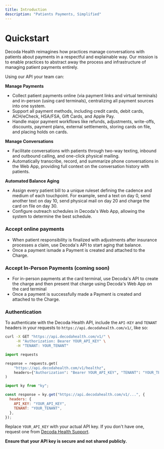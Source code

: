 ```yaml
---
title: Introduction
description: "Patients Payments, Simplified"
---
```


# Quickstart

Decoda Health reimagines how practices manage conversations with patients about payments in a respectful and explainable way. Our mission is to enable practices to abstract away the process and infrastructure of managing patient payments entirely.

Using our API your team can:

**Manage Payments**

- Collect patient payments online (via payment links and virtual terminals) and in-person (using card terminals), centralizing all payment sources into one system.
- Support all payment methods, including credit cards, debit cards, ACH/eCheck, HSA/FSA, Gift Cards, and Apple Pay.
- Handle major payment workflows like refunds, adjustments, write-offs, discounts, payment plans, external settlements, storing cards on file, and placing holds on cards.

**Manage Conversations**

- Facilitate conversations with patients through two-way texting, inbound and outbound calling, and one-click physical mailing.
- Automatically transcribe, record, and summarize phone conversations in the Web App, providing full context on the conversation history with patients.

**Automated Balance Aging**

- Assign every patient bill to a unique ruleset defining the cadence and medium of each touchpoint. For example, send a text on day 0, send another text on day 10, send physical mail on day 20 and charge the card on file on day 30.
- Configure outreach schedules in Decoda's Web App, allowing the system to determine the best schedule.

### Accept online payments

- When patient responsibility is finalized with adjustments after insurance processes a claim, use Decoda's API to start aging that balance.
- Once a payment ismade a Payment is created and attached to the Charge.

### **Accept In-Person Payments (coming soon)**

- For in-person payments at the card terminal, use Decoda's API to create the charge and then present that charge using Decoda's Web App on the card terminal
- Once a payment is successfully made a Payment is created and attached to the Charge.

### Authentication

To authenticate with the Decoda Health API, include the `API-KEY` and `TENANT` headers in your requests to `https://api.decodahealth.com/v1/`, like so:

<CodeGroup>

```bash auth.sh
curl -X GET "https://api.decodahealth.com/v1/" \
     -H "Authorization: Bearer YOUR_API_KEY" \
     -H "TENANT: YOUR_TENANT"
```

```python auth.py
import requests

response = requests.get(
    "https://api.decodahealth.com/v1/healthz",
    headers={"Authorization": "Bearer YOUR_API_KEY", "TENANT": "YOUR_TENANT"}
)
```

```javascript auth.ts
import ky from "ky";

const response = ky.get("https://api.decodahealth.com/v1/...", {
  headers: {
    API_KEY: "YOUR_API_KEY",
    TENANT: "YOUR_TENANT",
  },
});
```

</CodeGroup>

Replace `YOUR_API_KEY` with your actual API key. If you don't have one, request one from [Decoda Health Support](https://decodahealth.com/contact-us).

**Ensure that your API key is secure and not shared publicly.**
